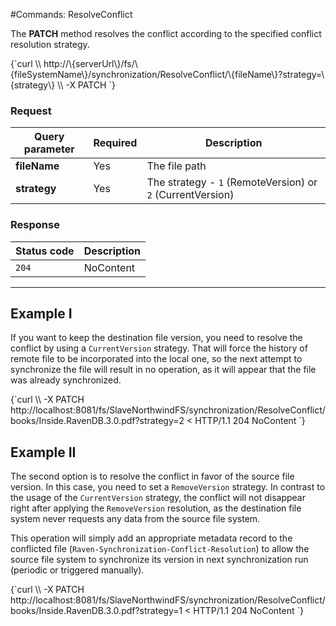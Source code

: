 
#Commands: ResolveConflict

The **PATCH** method resolves the conflict according to the specified conflict resolution strategy.



<TabItem value="json" label="json">
<CodeBlock language="json">
{`curl \\
	http://\{serverUrl\}/fs/\{fileSystemName\}/synchronization/ResolveConflict/\{fileName\}?strategy=\{strategy\}  \\
	-X PATCH 
`}
</CodeBlock>
</TabItem>

### Request

| Query parameter | Required | Description |
| ------------- | -- | ---- |
| **fileName** | Yes | The file path |
| **strategy** | Yes | The strategy -  `1` (RemoteVersion) or `2` (CurrentVersion) |

### Response

| Status code | Description |
| ----------- | - |
| `204` | NoContent |

---


## Example I

If you want to keep the destination file version, you need to resolve the conflict by using a `CurrentVersion` strategy. 
That will force the history of remote file to be incorporated into the local one, so the next attempt to synchronize the file will result in no operation, as it will appear that the file was already synchronized.

<TabItem value="json" label="json">
<CodeBlock language="json">
{`curl \\
	-X PATCH http://localhost:8081/fs/SlaveNorthwindFS/synchronization/ResolveConflict/books/Inside.RavenDB.3.0.pdf?strategy=2
< HTTP/1.1 204 NoContent
`}
</CodeBlock>
</TabItem>

## Example II

The second option is to resolve the conflict in favor of the source file version. In this case, you need to set a `RemoveVersion` strategy.
In contrast to the usage of the `CurrentVersion` strategy, the conflict will not disappear right after applying the `RemoveVersion` resolution, as the destination file system never requests any data from the source file system.

This operation will simply add an appropriate metadata record to the conflicted file (`Raven-Synchronization-Conflict-Resolution`) to allow the source file system to synchronize its version in next synchronization run (periodic or triggered manually).

<TabItem value="json" label="json">
<CodeBlock language="json">
{`curl \\
	-X PATCH http://localhost:8081/fs/SlaveNorthwindFS/synchronization/ResolveConflict/books/Inside.RavenDB.3.0.pdf?strategy=1
< HTTP/1.1 204 NoContent
`}
</CodeBlock>
</TabItem>


